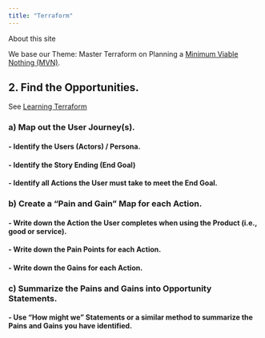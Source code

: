 ```yaml
---
title: "Terraform"
---
```


About this site

We base our Theme: Master Terraform on Planning a [Minimum Viable Nothing (MVN)](https://github.com/vanHeemstraSystems/minimum-viable-nothing).

## 2. Find the **Opportunities**.

See [Learning Terraform](https://vanheemstrasystems.github.io/learning-terraform)

### a) Map out the **User Journey(s)**.

#### - Identify the **Users** (Actors) / Persona.

#### - Identify the Story Ending (**End Goal**)

#### - Identify all **Actions** the User must take to meet the End Goal.

### b) Create a "**Pain and Gain**" Map for each Action.

#### - Write down the **Action** the User completes when using the Product (i.e., good or service).

#### - Write down the **Pain Points** for each Action.

#### - Write down the **Gains** for each Action.

### c) Summarize the Pains and Gains into **Opportunity Statements**.

#### - Use "**How might we**" Statements or a similar method to summarize the Pains and Gains you have identified.
